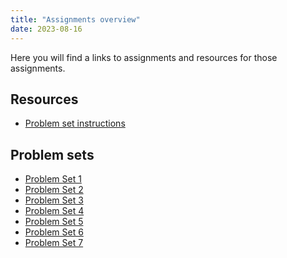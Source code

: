 ```yaml
---
title: "Assignments overview"
date: 2023-08-16
---
```



Here you will find a links to assignments and resources for those assignments. 


## Resources

- [Problem set instructions](problem-sets.qmd)

## Problem sets

- [Problem Set 1](01_problem_set.qmd)
- [Problem Set 2](02_problem_set.qmd)
- [Problem Set 3](03_problem_set.qmd)
- [Problem Set 4](04_problem_set.qmd)
- [Problem Set 5](05_problem_set.qmd)
- [Problem Set 6](06_problem_set.qmd)
- [Problem Set 7](07_problem_set.qmd)

